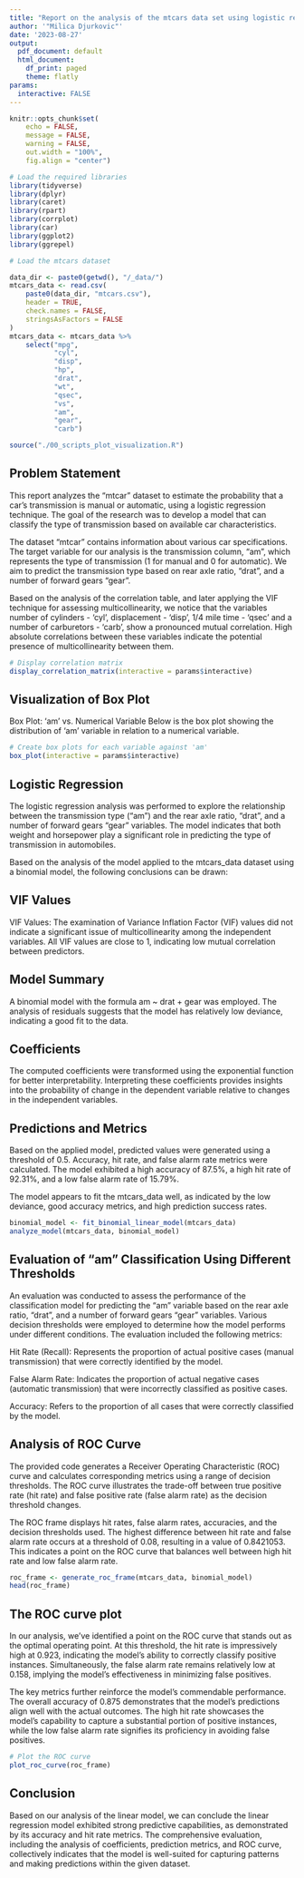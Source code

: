 ```yaml
---
title: "Report on the analysis of the mtcars data set using logistic regression to estimate the probability of manual transmission"
author: '"Milica Djurkovic"'
date: '2023-08-27'
output:
  pdf_document: default
  html_document:
    df_print: paged
    theme: flatly
params:
  interactive: FALSE
---
```


```r
knitr::opts_chunk$set(
    echo = FALSE,
    message = FALSE,
    warning = FALSE,
    out.width = "100%",
    fig.align = "center")

```

```r
# Load the required libraries
library(tidyverse)
library(dplyr)
library(caret)
library(rpart)
library(corrplot)
library(car)
library(ggplot2)
library(ggrepel)
```

```r
# Load the mtcars dataset

data_dir <- paste0(getwd(), "/_data/")
mtcars_data <- read.csv(
    paste0(data_dir, "mtcars.csv"),
    header = TRUE,
    check.names = FALSE,
    stringsAsFactors = FALSE
)
mtcars_data <- mtcars_data %>%
    select("mpg",
           "cyl",
           "disp",
           "hp",
           "drat",
           "wt",
           "qsec",
           "vs",
           "am",
           "gear",
           "carb")

```

```r
source("./00_scripts_plot_visualization.R")
```

## Problem Statement

This report analyzes the "mtcar" dataset to estimate the probability that a car's transmission is manual or automatic, using a logistic regression technique. The goal of the research was to develop a model that can classify the type of transmission based on available car characteristics.

The dataset "mtcar" contains information about various car specifications. The target variable for our analysis is the transmission column, "am", which represents the type of transmission (1 for manual and 0 for automatic). 
We aim to predict the transmission type based on rear axle ratio, "drat", and a number of forward gears "gear".


Based on the analysis of the correlation table, and later applying the VIF technique for assessing multicollinearity, we notice that the variables number of cylinders - 'cyl', displacement - 'disp', 1/4 mile time - 'qsec' and a number of carburetors - 'carb', show a pronounced mutual correlation. High absolute correlations between these variables indicate the potential presence of multicollinearity between them.


```r
# Display correlation matrix
display_correlation_matrix(interactive = params$interactive)

```

## Visualization of Box Plot

Box Plot: 'am' vs. Numerical Variable
Below is the box plot showing the distribution of 'am' variable in relation to a numerical variable.

```r
# Create box plots for each variable against 'am'
box_plot(interactive = params$interactive)
```
## Logistic Regression

The logistic regression analysis was performed to explore the relationship between the transmission type ("am") and the rear axle ratio, "drat", and a number of forward gears "gear" variables. 
The model indicates that both weight and horsepower play a significant role in predicting the type of transmission in automobiles.


Based on the analysis of the model applied to the mtcars_data dataset using a binomial model, the following conclusions can be drawn:

## VIF Values

VIF Values: The examination of Variance Inflation Factor (VIF) values did not indicate a significant issue of multicollinearity among the independent variables. All VIF values are close to 1, indicating low mutual correlation between predictors.

## Model Summary

A binomial model with the formula am ~ drat + gear was employed. The analysis of residuals suggests that the model has relatively low deviance, indicating a good fit to the data.

## Coefficients

The computed coefficients were transformed using the exponential function for better interpretability. Interpreting these coefficients provides insights into the probability of change in the dependent variable relative to changes in the independent variables.

## Predictions and Metrics
Based on the applied model, predicted values were generated using a threshold of 0.5. Accuracy, hit rate, and false alarm rate metrics were calculated. The model exhibited a high accuracy of 87.5%, a high hit rate of 92.31%, and a low false alarm rate of 15.79%.

The model appears to fit the mtcars_data well, as indicated by the low deviance, good accuracy metrics, and high prediction success rates.

```r
binomial_model <- fit_binomial_linear_model(mtcars_data)
analyze_model(mtcars_data, binomial_model)
```

## Evaluation of "am" Classification Using Different Thresholds

An evaluation was conducted to assess the performance of the classification model for predicting the "am" variable based on the rear axle ratio, "drat", and a number of forward gears "gear" variables. Various decision thresholds were employed to determine how the model performs under different conditions.
The evaluation included the following metrics:

Hit Rate (Recall): Represents the proportion of actual positive cases (manual transmission) that were correctly identified by the model.

False Alarm Rate: Indicates the proportion of actual negative cases (automatic transmission) that were incorrectly classified as positive cases.

Accuracy: Refers to the proportion of all cases that were correctly classified by the model.


## Analysis of ROC Curve

The provided code generates a Receiver Operating Characteristic (ROC) curve and calculates corresponding metrics using a range of decision thresholds. The ROC curve illustrates the trade-off between true positive rate (hit rate) and false positive rate (false alarm rate) as the decision threshold changes.

The ROC frame displays hit rates, false alarm rates, accuracies, and the decision thresholds used.
The highest difference between hit rate and false alarm rate occurs at a threshold of 0.08, resulting in a value of 0.8421053. This indicates a point on the ROC curve that balances well between high hit rate and low false alarm rate.

```r
roc_frame <- generate_roc_frame(mtcars_data, binomial_model)
head(roc_frame)
```
## The ROC curve plot

In our analysis, we've identified a point on the ROC curve that stands out as the optimal operating point. At this threshold, the hit rate is impressively high at 0.923, indicating the model's ability to correctly classify positive instances. Simultaneously, the false alarm rate remains relatively low at 0.158, implying the model's effectiveness in minimizing false positives.

The key metrics further reinforce the model's commendable performance. The overall accuracy of 0.875 demonstrates that the model's predictions align well with the actual outcomes. The high hit rate showcases the model's capability to capture a substantial portion of positive instances, while the low false alarm rate signifies its proficiency in avoiding false positives.

```r
# Plot the ROC curve
plot_roc_curve(roc_frame)
```
## Conclusion

Based on our analysis of the linear model, we can conclude the linear regression model exhibited strong predictive capabilities, as demonstrated by its accuracy and hit rate metrics. The comprehensive evaluation, including the analysis of coefficients, prediction metrics, and ROC curve, collectively indicates that the model is well-suited for capturing patterns and making predictions within the given dataset.



